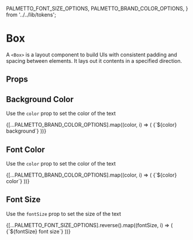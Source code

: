 
  PALMETTO_FONT_SIZE_OPTIONS,
  PALMETTO_BRAND_COLOR_OPTIONS,
} from '../../lib/tokens';

<Meta title="Components/Box" component={Box} />

# Box

A `<Box>` is a layout component to build UIs with consistent padding and spacing between elements.
It lays out it contents in a specified direction.

## Props
<Props of={Box} />

## Background Color

Use the `color` prop to set the color of the text

<Preview>
  <Story name="background">
     {[...PALMETTO_BRAND_COLOR_OPTIONS].map((color, i) => (
      <Box background={color} key={i}>
        {`${color} background`}
      </Box>
    ))}
  </Story>
</Preview>

## Font Color

Use the `color` prop to set the color of the text

<Preview>
  <Story name="color">
     {[...PALMETTO_BRAND_COLOR_OPTIONS].map((color, i) => (
      <Box color={color} key={i}>
        {`${color} color`}
      </Box>
    ))}
  </Story>
</Preview>

## Font Size

Use the `fontSize` prop to set the size of the text

<Preview>
  <Story name="fontSize">
    {[...PALMETTO_FONT_SIZE_OPTIONS].reverse().map((fontSize, i) => (
      <Box fontSize={fontSize} key={i}>
        {`${fontSize} font size`}
      </Box>
    ))}
  </Story>
</Preview>
